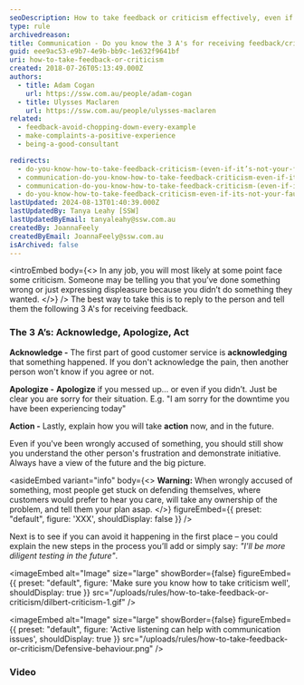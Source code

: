 ```yaml
---
seoDescription: How to take feedback or criticism effectively, even if it's not your fault, by acknowledging the issue, apologizing, and taking action to prevent future occurrences.
type: rule
archivedreason:
title: Communication - Do you know the 3 A's for receiving feedback/criticism (even if it’s not your fault)?
guid: eee9ac53-e9b7-4e9b-bb9c-1e632f9641bf
uri: how-to-take-feedback-or-criticism
created: 2018-07-26T05:13:49.000Z
authors:
  - title: Adam Cogan
    url: https://ssw.com.au/people/adam-cogan
  - title: Ulysses Maclaren
    url: https://ssw.com.au/people/ulysses-maclaren
related:
  - feedback-avoid-chopping-down-every-example
  - make-complaints-a-positive-experience
  - being-a-good-consultant

redirects:
  - do-you-know-how-to-take-feedback-criticism-(even-if-it’s-not-your-fault)
  - communication-do-you-know-how-to-take-feedback-criticism-even-if-its-not-your-fault
  - communication-do-you-know-how-to-take-feedback-criticism-(even-if-it’s-not-your-fault)
  - do-you-know-how-to-take-feedback-criticism-even-if-its-not-your-fault
lastUpdated: 2024-08-13T01:40:39.000Z
lastUpdatedBy: Tanya Leahy [SSW]
lastUpdatedByEmail: tanyaleahy@ssw.com.au
createdBy: JoannaFeely
createdByEmail: JoannaFeely@ssw.com.au
isArchived: false
---
```


<introEmbed
  body={<>
In any job, you will most likely at some point face some criticism. Someone may be telling you that you’ve done something wrong or just expressing displeasure because you didn’t do something they wanted.
  </>}
/>
The best way to take this is to reply to the person and tell them the following 3 A's for receiving feedback.

### The 3 A’s: Acknowledge, Apologize, Act

**Acknowledge -** The first part of good customer service is **acknowledging** that something happened. If you don't acknowledge the pain, then another person won't know if you agree or not.

**Apologize -** **Apologize** if you messed up… or even if you didn’t. Just be clear you are sorry for their situation. E.g. "I am sorry for the downtime you have been experiencing today"

**Action -** Lastly, explain how you will take **action** now, and in the future.

Even if you've been wrongly accused of something, you should still show you understand the other person's frustration and demonstrate initiative. Always have a view of the future and the big picture.

<asideEmbed
  variant="info"
  body={<>
    **Warning:** When wrongly accused of something, most people get stuck on defending themselves, where customers would prefer to hear you care, will take any ownership of the problem, and tell them your plan asap.
  </>}
  figureEmbed={{
    preset: "default",
    figure: 'XXX',
    shouldDisplay: false
  }}
/>

Next is to see if you can avoid it happening in the first place – you could explain the new steps in the process you’ll add or simply say: _"I'll be more diligent testing in the future"_.


<imageEmbed
  alt="Image"
  size="large"
  showBorder={false}
  figureEmbed={{
    preset: "default",
    figure: 'Make sure you know how to take criticism well',
    shouldDisplay: true
  }}
  src="/uploads/rules/how-to-take-feedback-or-criticism/dilbert-criticism-1.gif"
/>


<imageEmbed
  alt="Image"
  size="large"
  showBorder={false}
  figureEmbed={{
    preset: "default",
    figure: 'Active listening can help with communication issues',
    shouldDisplay: true
  }}
  src="/uploads/rules/how-to-take-feedback-or-criticism/Defensive-behaviour.png"
/>

### Video

<youtubeEmbed url="https://youtu.be/7wlUSq73Ejo" description="" />
